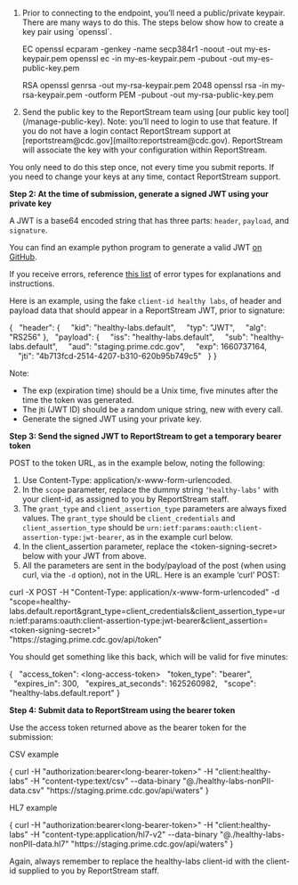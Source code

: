 

<ol>
<li>
Prior to connecting to the endpoint, you’ll need a public/private keypair. There are many ways to do this. The steps below show how to create a key pair using `openssl`.

  EC
<CodeSnippet>
  openssl ecparam -genkey -name secp384r1 -noout -out my-es-keypair.pem
  openssl ec -in my-es-keypair.pem -pubout -out  my-es-public-key.pem
</CodeSnippet>

  RSA
<CodeSnippet>
    openssl genrsa -out my-rsa-keypair.pem 2048
    openssl rsa -in my-rsa-keypair.pem -outform PEM -pubout -out my-rsa-public-key.pem
</CodeSnippet>

</li>

<li>Send the public key to the ReportStream team using [our public key tool](/manage-public-key).
Note: you’ll need to login to use that feature. If you do not have a login contact ReportStream support at [reportstream@cdc.gov](mailto:reportstream@cdc.gov). ReportStream will associate the key with your configuration within ReportStream.</li>
</ol>

You only need to do this step once, not every time you submit reports. If you need to change your keys at any time, contact ReportStream support.

**Step 2: At the time of submission, generate a signed JWT using your private key**

A JWT is a base64 encoded string that has three parts: `header`, `payload`, and `signature`.

You can find an example python program to generate a valid JWT [on GitHub](https://github.com/CDCgov/prime-reportstream/tree/master/prime-router/examples/generate-jwt-python/).

If you receive errors, reference [this list](https://github.com/CDCgov/prime-reportstream/tree/master/prime-router/examples/generate-jwt-python/jwt-errors.md) of error types for explanations and instructions.

Here is an example, using the fake `client-id healthy labs`, of header and payload data that should appear in a ReportStream JWT, prior to signature:

<CodeSnippet>
    <p>&#123;
        &nbsp;&nbsp;"header": &#123;
        &nbsp;&nbsp;&nbsp;&nbsp;"kid": "<span className="text-highlight">healthy-labs</span>.default",
        &nbsp;&nbsp;&nbsp;&nbsp;"typ": "JWT",
        &nbsp;&nbsp;&nbsp;&nbsp;"alg": "RS256"
        &#125;,
        &nbsp;&nbsp;"payload": &#123;
        &nbsp;&nbsp;&nbsp;&nbsp;"iss": "<span className="text-highlight">healthy-labs</span>.default",
        &nbsp;&nbsp;&nbsp;&nbsp;"sub": "<span className="text-highlight">healthy-labs</span>.default",
        &nbsp;&nbsp;&nbsp;&nbsp;"aud": "staging.prime.cdc.gov",
        &nbsp;&nbsp;&nbsp;&nbsp;"exp": 1660737164,
        &nbsp;&nbsp;&nbsp;&nbsp;"jti": "4b713fcd-2514-4207-b310-620b95b749c5"
        &nbsp;&nbsp;&#125;
    &#125;</p>
</CodeSnippet>

<Alert type="tip">
    <span className="text-bold">Note:</span>
    <ul>
        <li>The exp (expiration time) should be a Unix time, five minutes after the time the token was generated.</li>
        <li>The jti (JWT ID) should be a random unique string, new with every call.</li>
        <li>Generate the signed JWT using your private key.</li>
    </ul>
</Alert>


**Step 3: Send the signed JWT to ReportStream to get a temporary bearer token**

POST to the token URL, as in the example below, noting the following:
1. Use Content-Type: application/x-www-form-urlencoded.
2. In the `scope` parameter, replace the dummy string `‘healthy-labs’` with your client-id, as assigned to you by ReportStream staff.
3. The `grant_type` and `client_assertion_type` parameters are always fixed values. The `grant_type` should be `client_credentials` and `client_assertion_type` should be `urn:ietf:params:oauth:client-assertion-type:jwt-bearer`, as in the example curl below.
4. In the client_assertion parameter, replace the \<token-signing-secret\> below with your JWT from above.
5. All the parameters are sent in the body/payload of the post (when using curl, via the `-d` option), not in the URL.
Here is an example ‘curl’ POST:

<CodeSnippet>
    <p>curl -X POST -H "Content-Type: application/x-www-form-urlencoded" -d "scope=<span className="text-highlight">healthy-labs</span>.default.report&grant_type=client_credentials&client_assertion_type=urn:ietf:params:oauth:client-assertion-type:jwt-bearer&client_assertion=&lt;token-signing-secret&gt;"<br />"https://staging.prime.cdc.gov/api/token"</p>
</CodeSnippet>

You should get something like this back, which will be valid for five minutes:

<CodeSnippet>
    <p>&#123;
        &nbsp;&nbsp;"access_token": &lt;long-access-token&gt;
        &nbsp;&nbsp;"token_type": "bearer",
        &nbsp;&nbsp;"expires_in": 300,
        &nbsp;&nbsp;"expires_at_seconds": 1625260982,
        &nbsp;&nbsp;"scope": "<span className="text-highlight">healthy-labs</span>.default.report"
        &#125;</p>
</CodeSnippet>

**Step 4: Submit data to ReportStream using the bearer token**

Use the access token returned above as the bearer token for the submission:

CSV example

<CodeSnippet>
    <p>&#123;
        curl -H "authorization:bearer&lt;long-bearer-token&gt;" -H "client:<span className="text-highlight">healthy-labs</span>"  -H "content-type:text/csv" --data-binary "@./<span className="text-highlight">healthy-labs</span>-nonPII-data.csv" "https://staging.prime.cdc.gov/api/waters"
        &#125;</p>
</CodeSnippet>

HL7 example

<CodeSnippet>
    <p>&#123;
        curl -H "authorization:bearer&lt;long-bearer-token&gt;" -H "client:<span className="text-highlight">healthy-labs</span>"  -H "content-type:application/hl7-v2" --data-binary "@./<span className="text-highlight">healthy-labs</span>-nonPII-data.hl7" "https://staging.prime.cdc.gov/api/waters"
        &#125;</p>
</CodeSnippet>

Again, always remember to replace the healthy-labs client-id with the client-id supplied to you by ReportStream staff.